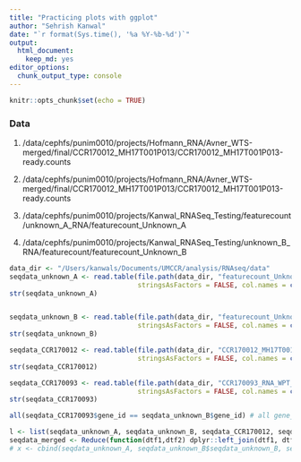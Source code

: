 ```yaml
---
title: "Practicing plots with ggplot"
author: "Sehrish Kanwal"
date: "`r format(Sys.time(), '%a %Y-%b-%d')`"
output: 
  html_document: 
    keep_md: yes
editor_options: 
  chunk_output_type: console
---
```


```r
knitr::opts_chunk$set(echo = TRUE)
```

### Data

1. /data/cephfs/punim0010/projects/Hofmann_RNA/Avner_WTS-merged/final/CCR170012_MH17T001P013/CCR170012_MH17T001P013-ready.counts

2. /data/cephfs/punim0010/projects/Hofmann_RNA/Avner_WTS-merged/final/CCR170012_MH17T001P013/CCR170012_MH17T001P013-ready.counts

3. /data/cephfs/punim0010/projects/Kanwal_RNASeq_Testing/featurecount/unknown_A_RNA/featurecount_Unknown_A

4. /data/cephfs/punim0010/projects/Kanwal_RNASeq_Testing/unknown_B_RNA/featurecount/featurecount_Unknown_B

```r
data_dir <- "/Users/kanwals/Documents/UMCCR/analysis/RNAseq/data"
seqdata_unknown_A <- read.table(file.path(data_dir, "featurecount_Unknown_A-ready.counts"), 
                                stringsAsFactors = FALSE, col.names = c("gene_id", "seqdata_unknown_A"))
str(seqdata_unknown_A)


seqdata_unknown_B <- read.table(file.path(data_dir, "featurecount_Unknown_B-ready.counts"), 
                                stringsAsFactors = FALSE, col.names = c("gene_id", "seqdata_unknown_B"))
str(seqdata_unknown_B)

seqdata_CCR170012 <- read.table(file.path(data_dir, "CCR170012_MH17T001P013-ready.counts"), 
                                stringsAsFactors = FALSE, col.names = c("gene_id", "seqdata_CCR170012"))
str(seqdata_CCR170012)

seqdata_CCR170093 <- read.table(file.path(data_dir, "CCR170093_RNA_WPT_013-ready.counts"), 
                                stringsAsFactors = FALSE, col.names = c("gene_id", "seqdata_CCR170093"))
str(seqdata_CCR170093)

all(seqdata_CCR170093$gene_id == seqdata_unknown_B$gene_id) # all gene_ids are the same

l <- list(seqdata_unknown_A, seqdata_unknown_B, seqdata_CCR170012, seqdata_CCR170093)
seqdata_merged <- Reduce(function(dtf1,dtf2) dplyr::left_join(dtf1, dtf2, by = "gene_id"), l)
# x <- cbind(seqdata_unknown_A, seqdata_unknown_B$seqdata_unknown_B, seqdata_CCR170012$seqdata_CCR170012, seqdata_CCR170093$seqdata_CCR170093)
```